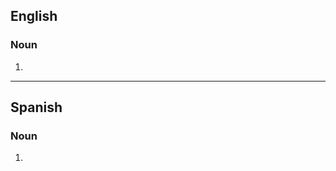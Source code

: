 ==English==

===Noun===
{{head|en|noun form}}

# {{plural of|en|taquito}}

----

==Spanish==

===Noun===
{{head|es|noun form|g=m-p}}

# {{plural of|es|taquito}}